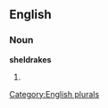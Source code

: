 ==English==

===Noun===
'''sheldrakes'''

# {{plural of|[[sheldrake]]}}

[[Category:English plurals]]